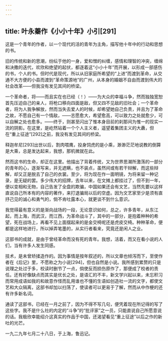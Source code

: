 ```yaml
---
---
---
```

title: 叶永蓁作《小小十年》小引[291]
---




这是一个青年的作者，以一个现代的活的青年为主角，描写他十年中的行动和思想的书。

旧的传统和新的思潮，纷纭于他的一身，爱和憎的纠缠，感情和理智的冲突，缠绵和决撒的迭代，欢欣和绝望的起伏，都逐着这“小小十年”而开展，以形成一部感伤的书，个人的书。但时代是现代，所以从旧家庭所希望的“上进”而渡到革命，从交通不大方便的小县而渡到“革命策源地”的广州，从本身的婚姻不自由而渡到伟大的社会改革——但我没有发见其间的桥梁。

一个革命者，将——而且实在也已经（！）——为大众的幸福斗争，然而独独宽恕首先压迫自己的亲人，将枪口移向四面是敌，但又四不见敌的旧社会；一个革命者，将为人我争解放，然而当失去爱人的时候，却希望她自己负责，并且为了革命之故，不愿自己有一个情敌，——志愿愈大，希望愈高，可以致力之处就愈少，可以自解之处也愈多。——终于，则甚至闪出了惟本身目前的刹那间为惟一的现实一流的阴影。在这里，是屹然站着一个个人主义者，遥望着集团主义的大纛，但在“重上征途”[292]之前，我没有发见其间的桥梁。

释迦牟尼[293]出世以后，割肉喂鹰，投身饲虎的是小乘，渺渺茫茫地说教的倒算是大乘，总是发达起来，我想，那机微就在此。

然而这书的生命，却正在这里。他描出了背着传统，又为世界思潮所激荡的一部分的青年的心，逐渐写来，并无遮瞒，也不装点，虽然间或有若干辩解，而这些辩解，却又正是脱去了自己的衣裳。至少，将为现在作一面明镜，为将来留一种记录，是无疑的罢。多少伟大的招牌，去年以来，在文摊上都挂过了，但不到一年，便以变相和无物，自己告发了全盘的欺骗，中国如果还会有文艺，当然先要以这样直说自己所本有的内容的著作，来打退骗局以后的空虚。因为文艺家至少是须有直抒己见的诚心和勇气的，倘不肯吐露本心，就更谈不到什么意识。

我觉得最有意义的是渐向战场的一段，无论意识如何，总之，许多青年，从东江起，而上海，而武汉，而江西，为革命战斗了，其中的一部分，是抱着种种的希望，死在战场上，再看不见上面摆起来的是金交椅呢还是虎皮交椅。种种革命，便都是这样地进行，所以掉弄笔墨的，从实行者看来，究竟还是闲人之业。

这部书的成就，是由于曾经革命而没有死的青年。我想，活着，而又在看小说的人们，当有许多人发生同感。

技术，是未曾矫揉造作的。因为事情是按年叙述的，所以文章也倾泻而下，至使作者在《后记》里，不愿称之为小说[294]，但也自然是小说。我所感到累赘的只是说理之处过于多，校读时删节了一点，倘使反而损伤原作了，那便成了校者的责任。还有好像缺点而其实是优长之处，是语汇的不丰，新文学兴起以来，未忘积习而常用成语如我的和故意作怪而乱用谁也不懂的生语如创造社一流的文字，都使文艺和大众隔离，这部书却加以扫荡了，使读者可以更易于了解，然而从中作梗的还有许多新名词。

通读了这部书，已经在一月之前了，因为不得不写几句，便凭着现在所记得的写了这些字。我不是什么社的内定的“斗争”的“批评家”之一员，只能直说自己所愿意说的话。我极欣幸能绍介这真实的作品于中国，还渴望看见“重上征途”以后之作的新吐的光芒。

一九二九年七月二十八日，于上海，鲁迅记。